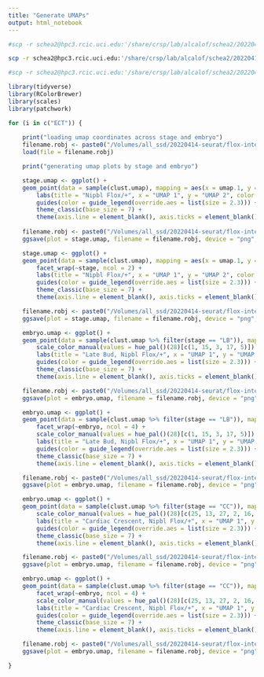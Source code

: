 ```yaml
---
title: "Generate UMAPs"
output: html_notebook
---
```


```bash
#scp -r schea2@hpc3.rcic.uci.edu:'/share/crsp/lab/alcalof/schea2/20220414-seurat/flox-integr-res-0.0120/umap*-END.Robj' /Volumes/all_ssd/20220414-seurat/flox-integr-res-0.0120

scp -r schea2@hpc3.rcic.uci.edu:'/share/crsp/lab/alcalof/schea2/20220414-seurat/flox-integr-res-0.0120/umap*-ECT.Robj' /Volumes/all_ssd/20220414-seurat/flox-integr-res-0.0120

#scp -r schea2@hpc3.rcic.uci.edu:'/share/crsp/lab/alcalof/schea2/20220414-seurat/flox-integr-res-0.0120/umap*-MES.Robj' /Volumes/all_ssd/20220414-seurat/flox-integr-res-0.0120
```

```r
library(tidyverse)
library(RColorBrewer)
library(scales)
library(patchwork)
```

```r
for (i in c("ECT")) {
    
    print("loading umap coordinates across stage and embryo")
    filename.robj <- paste0("/Volumes/all_ssd/20220414-seurat/flox-integr-res-0.0120/umap-by-stage-embryo-flox-", i, ".Robj")
    load(file = filename.robj)

    print("generating umap plots by stage and embryo")

    stage.umap <- ggplot() +
    geom_point(data = sample(clust.umap), mapping = aes(x = umap.1, y = umap.2, color = stage), shape = 20, stroke = 0, size = 0.5) +
        labs(title = "Nipbl Flox/+", x = "UMAP 1", y = "UMAP 2", color = "Stage") +
        guides(color = guide_legend(override.aes = list(size = 2.3))) +
        theme_classic(base_size = 7) +
        theme(axis.line = element_blank(), axis.ticks = element_blank(), axis.text = element_blank(), plot.title = element_text(hjust = 0.5), legend.key.size = unit(7, "pt"))
        
    filename.robj <- paste0("/Volumes/all_ssd/20220414-seurat/flox-integr-res-0.0120/umap-by-stage-flox-", i, ".png")
    ggsave(plot = stage.umap, filename = filename.robj, device = "png", width = 3.5, height = 2.25)

    stage.umap <- ggplot() +
    geom_point(data = sample(clust.umap), mapping = aes(x = umap.1, y = umap.2, color = stage), shape = 20, stroke = 0, size = 0.5) +
        facet_wrap(~stage, ncol = 2) +
        labs(title = "Nipbl Flox/+", x = "UMAP 1", y = "UMAP 2", color = "Stage") +
        guides(color = guide_legend(override.aes = list(size = 2.3))) +
        theme_classic(base_size = 7) +
        theme(axis.line = element_blank(), axis.ticks = element_blank(), axis.text = element_blank(), plot.title = element_text(hjust = 0.5), legend.key.size = unit(7, "pt"), strip.background = element_blank())

    filename.robj <- paste0("/Volumes/all_ssd/20220414-seurat/flox-integr-res-0.0120/umap-facet-stage-flox-", i, ".png")
    ggsave(plot = stage.umap, filename = filename.robj, device = "png", width = 6.5, height = 2.25)

    embryo.umap <- ggplot() +
    geom_point(data = sample(clust.umap %>% filter(stage == "LB")), mapping = aes(x = umap.1, y = umap.2, color = embryo), shape = 20, stroke = 0, size = 0.5) +
        scale_color_manual(values = hue_pal()(28)[c(1, 15, 3, 17, 5)]) +
        labs(title = "Late Bud, Nipbl Flox/+", x = "UMAP 1", y = "UMAP 2", color = "Embryo") +
        guides(color = guide_legend(override.aes = list(size = 2.3))) +
        theme_classic(base_size = 7) +
        theme(axis.line = element_blank(), axis.ticks = element_blank(), axis.text = element_blank(), plot.title = element_text(hjust = 0.5), legend.key.size = unit(7, "pt"))

    filename.robj <- paste0("/Volumes/all_ssd/20220414-seurat/flox-integr-res-0.0120/umap-by-embryo-late-bud-flox-", i, ".png")
    ggsave(plot = embryo.umap, filename = filename.robj, device = "png", width = 3.5, height = 2.25)

    embryo.umap <- ggplot() +
    geom_point(data = sample(clust.umap %>% filter(stage == "LB")), mapping = aes(x = umap.1, y = umap.2, color = embryo), shape = 20, stroke = 0, size = 0.5) +
        facet_wrap(~embryo, ncol = 4) +
        scale_color_manual(values = hue_pal()(28)[c(1, 15, 3, 17, 5)]) +
        labs(title = "Late Bud, Nipbl Flox/+", x = "UMAP 1", y = "UMAP 2", color = "Embryo") +
        guides(color = guide_legend(override.aes = list(size = 2.3))) +
        theme_classic(base_size = 7) +
        theme(axis.line = element_blank(), axis.ticks = element_blank(), axis.text = element_blank(), plot.title = element_text(hjust = 0.5), legend.key.size = unit(7, "pt"), strip.background = element_blank())

    filename.robj <- paste0("/Volumes/all_ssd/20220414-seurat/flox-integr-res-0.0120/umap-facet-embryo-late-bud-flox-", i, ".png")
    ggsave(plot = embryo.umap, filename = filename.robj, device = "png", width = 6.5, height = 3.6)

    embryo.umap <- ggplot() +
    geom_point(data = sample(clust.umap %>% filter(stage == "CC")), mapping = aes(x = umap.1, y = umap.2, color = embryo), shape = 20, stroke = 0, size = 0.5) +
        scale_color_manual(values = hue_pal()(28)[c(25, 13, 27, 2, 16, 4, 18, 6)]) +
        labs(title = "Cardiac Crescent, Nipbl Flox/+", x = "UMAP 1", y = "UMAP 2", color = "Embryo") +
        guides(color = guide_legend(override.aes = list(size = 2.3))) +
        theme_classic(base_size = 7) +
        theme(axis.line = element_blank(), axis.ticks = element_blank(), axis.text = element_blank(), plot.title = element_text(hjust = 0.5), legend.key.size = unit(7, "pt"))

    filename.robj <- paste0("/Volumes/all_ssd/20220414-seurat/flox-integr-res-0.0120/umap-by-embryo-cardiac-crescent-flox-", i, ".png")
    ggsave(plot = embryo.umap, filename = filename.robj, device = "png", width = 3.5, height = 2.25)

    embryo.umap <- ggplot() +
    geom_point(data = sample(clust.umap %>% filter(stage == "CC")), mapping = aes(x = umap.1, y = umap.2, color = embryo), shape = 20, stroke = 0, size = 0.5) +
        facet_wrap(~embryo, ncol = 4) +
        scale_color_manual(values = hue_pal()(28)[c(25, 13, 27, 2, 16, 4, 18, 6)]) +
        labs(title = "Cardiac Crescent, Nipbl Flox/+", x = "UMAP 1", y = "UMAP 2", color = "Embryo") +
        guides(color = guide_legend(override.aes = list(size = 2.3))) +
        theme_classic(base_size = 7) +
        theme(axis.line = element_blank(), axis.ticks = element_blank(), axis.text = element_blank(), plot.title = element_text(hjust = 0.5), legend.key.size = unit(7, "pt"), strip.background = element_blank())

    filename.robj <- paste0("/Volumes/all_ssd/20220414-seurat/flox-integr-res-0.0120/umap-facet-embryo-cardiac-crescent-flox-", i, ".png")
    ggsave(plot = embryo.umap, filename = filename.robj, device = "png", width = 6.5, height = 3.6)

}

```


